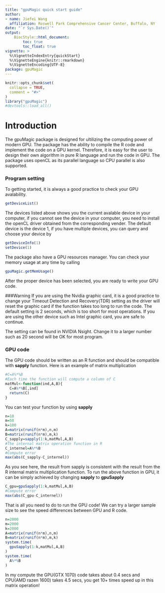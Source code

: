 ```yaml
---
title: "gpuMagic quick start guide"
author: 
- name: Jiefei Wang
  affiliation: Roswell Park Comprehensive Cancer Center, Buffalo, NY
date: "`r Sys.Date()`"
output:
    BiocStyle::html_document:
        toc: true
        toc_float: true
vignette: >
  %\VignetteIndexEntry{quickStart}
  %\VignetteEngine{knitr::rmarkdown}
  %\VignetteEncoding{UTF-8}
package: gpuMagic
---
```


```r
knitr::opts_chunk$set(
  collapse = TRUE,
  comment = "#>"
)
library("gpuMagic")
#devtools::load_all() 
```
# Introduction
The gpuMagic package is designed for ultilizing the computing power of modern GPU. The package has the ability to compile the R code and implement the code on a GPU kernel. Therefore, it is easy for the user to design their own algorithm in pure R language and run the code in GPU. The package uses openCL as its parallel language so CPU parallel is also supported.

### Program setting
To getting started, it is always a good practice to check your GPU avalability.

```r
getDeviceList()
```
The devices listed above shows you the current avalable device in your computer, if you cannot see the device in your computer, you need to install the openCL driver obtained from the corresponding vender. The default device is the device 1, if you have multiple devices, you can query and choose your device by
```r
getDeviceInfo(1)
setDevice(1)
```
The package also have a GPU resources manager. You can check your memory usage at any time by calling
```r
gpuMagic.getMemUsage()
```
After the proper device has been selected, you are ready to write your GPU code. 

###Warning
If you are using the Nvidia graphic card, it is a good practice to change your Timeout Detection and Recovery(TDR) setting as the driver will reset the graphic card if the function takes too long to run the code. The default setting is 2 seconds, which is too short for most operations. If you are using the other device such as Intel graphic card, you are safe to continue.

The setting can be found in NVIDIA Nsight. Change it to a larger number such as 20 second will be OK for most program.

### GPU code
The GPU code should be written as an R function and should be compatible with **sapply** function. Here is an example of matrix multiplication
```r
#C=A%*%B
#Each time the function will compute a column of C
matMul<-function(ind,A,B){
  C=A%*%B[,ind]
  return(C)
}
```
You can test your function by using **sapply**
```r
n=10
m=50
k=100
A=matrix(runif(n*m),n,m)
B=matrix(runif(n*m),m,k)
C_sapply=sapply(1:k,matMul,A,B)
#The internal matrix operation function in R
C_internel=A%*%B
#Compute error
max(abs(C_sapply-C_internel))
```
As you see here, the result from sapply is consistent with the result from the R internal matrix multiplication function. To run the above function in GPU, it can be simply achieved by changing **sapply** to **gpuSapply**
```r
C_gpu=gpuSapply(1:k,matMul,A,B)
#Compute error
max(abs(C_gpu-C_internel))
```
That is all you need to do to run the GPU code! We can try a larger sample size to see the speed differences between GPU and R code.
```r
n=2000
m=2000
k=2000
A=matrix(runif(n*m),n,m)
B=matrix(runif(n*m),m,k)
system.time(
  gpuSapply(1:k,matMul,A,B)
)
system.time(
  A%*%B
)
```
In my compute the GPU(GTX 1070) code takes about 0.4 secs and CPU(AMD razen 1600) takes 4.5 secs, you get 10+ times speed up in this matrix operation! 













